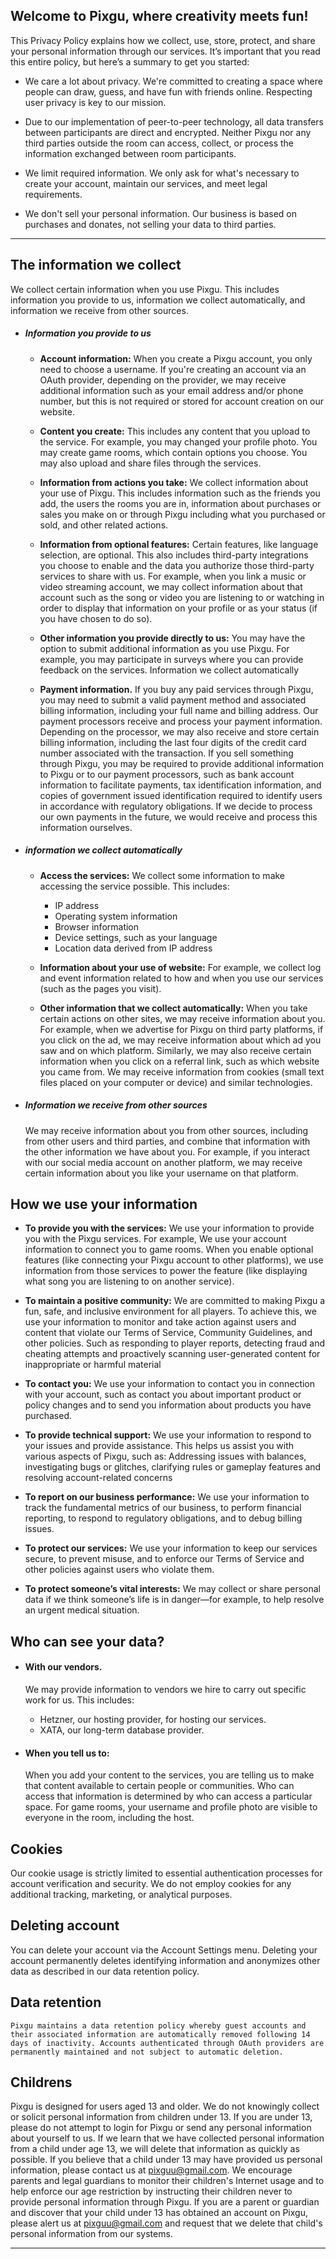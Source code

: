 ## Welcome to Pixgu, where creativity meets fun!

This Privacy Policy explains how we collect, use, store, protect, and share your personal information through our services. It’s important that you read this entire policy, but here’s a summary to get you started:

- We care a lot about privacy. We're committed to creating a space where people can draw, guess, and have fun with friends online. Respecting user privacy is key to our mission.

- Due to our implementation of peer-to-peer technology, all data transfers between participants are direct and encrypted. Neither Pixgu nor any third parties outside the room can access, collect, or process the information exchanged between room participants.

- We limit required information. We only ask for what's necessary to create your account, maintain our services, and meet legal requirements.

- We don't sell your personal information. Our business is based on purchases and donates, not selling your data to third parties.

---

## The information we collect

We collect certain information when you use Pixgu. This includes information you provide to us, information we collect automatically, and information we receive from other sources.

- ##### Information you provide to us

  - **Account information:** When you create a Pixgu account, you only need to choose a username. If you're creating an account via an OAuth provider, depending on the provider, we may receive additional information such as your email address and/or phone number, but this is not required or stored for account creation on our website.

  - **Content you create:** This includes any content that you upload to the service. For example, you may changed your profile photo. You may create game rooms, which contain options you choose. You may also upload and share files through the services.

  - **Information from actions you take:** We collect information about your use of Pixgu. This includes information such as the friends you add, the users the rooms you are in, information about purchases or sales you make on or through Pixgu including what you purchased or sold, and other related actions.

  - **Information from optional features:** Certain features, like language selection, are optional. This also includes third-party integrations you choose to enable and the data you authorize those third-party services to share with us. For example, when you link a music or video streaming account, we may collect information about that account such as the song or video you are listening to or watching in order to display that information on your profile or as your status (if you have chosen to do so).

  - **Other information you provide directly to us:** You may have the option to submit additional information as you use Pixgu. For example, you may participate in surveys where you can provide feedback on the services.
    Information we collect automatically

  - **Payment information.** If you buy any paid services through Pixgu, you may need to submit a valid payment method and associated billing information, including your full name and billing address. Our payment processors receive and process your payment information. Depending on the processor, we may also receive and store certain billing information, including the last four digits of the credit card number associated with the transaction. If you sell something through Pixgu, you may be required to provide additional information to Pixgu or to our payment processors, such as bank account information to facilitate payments, tax identification information, and copies of government issued identification required to identify users in accordance with regulatory obligations. If we decide to process our own payments in the future, we would receive and process this information ourselves.

- ##### information we collect automatically

  - **Access the services:** We collect some information to make accessing the service possible. This includes:

    - IP address
    - Operating system information
    - Browser information
    - Device settings, such as your language
    - Location data derived from IP address

  - **Information about your use of website:** For example, we collect log and event information related to how and when you use our services (such as the pages you visit).

  - **Other information that we collect automatically:** When you take certain actions on other sites, we may receive information about you. For example, when we advertise for Pixgu on third party platforms, if you click on the ad, we may receive information about which ad you saw and on which platform. Similarly, we may also receive certain information when you click on a referral link, such as which website you came from.
    We may receive information from cookies (small text files placed on your computer or device) and similar technologies.

- ##### Information we receive from other sources

  We may receive information about you from other sources, including from other users and third parties, and combine that information with the other information we have about you. For example, if you interact with our social media account on another platform, we may receive certain information about you like your username on that platform.

## How we use your information

- **To provide you with the services:** We use your information to provide you with the Pixgu services. For example, We use your account information to connect you to game rooms. When you enable optional features (like connecting your Pixgu account to other platforms), we use information from those services to power the feature (like displaying what song you are listening to on another service).

- **To maintain a positive community:** We are committed to making Pixgu a fun, safe, and inclusive environment for all players. To achieve this, we use your information to monitor and take action against users and content that violate our Terms of Service, Community Guidelines, and other policies. Such as responding to player reports, detecting fraud and cheating attempts and proactively scanning user-generated content for inappropriate or harmful material

- **To contact you:** We use your information to contact you in connection with your account, such as contact you about important product or policy changes and to send you information about products you have purchased.

- **To provide technical support:** We use your information to respond to your issues and provide assistance. This helps us assist you with various aspects of Pixgu, such as: Addressing issues with balances, investigating bugs or glitches, clarifying rules or gameplay features and resolving account-related concerns

- **To report on our business performance:** We use your information to track the fundamental metrics of our business, to perform financial reporting, to respond to regulatory obligations, and to debug billing issues.

- **To protect our services:** We use your information to keep our services secure, to prevent misuse, and to enforce our Terms of Service and other policies against users who violate them.

- **To protect someone’s vital interests:** We may collect or share personal data if we think someone’s life is in danger—for example, to help resolve an urgent medical situation.

## Who can see your data?

- #### With our vendors.

  We may provide information to vendors we hire to carry out specific work for us. This includes:

  - Hetzner, our hosting provider, for hosting our services.
  - XATA, our long-term database provider.

- #### When you tell us to:

  When you add your content to the services, you are telling us to make that content available to certain people or communities. Who can access that information is determined by who can access a particular space. For game rooms, your username and profile photo are visible to everyone in the room, including the host.

## Cookies

Our cookie usage is strictly limited to essential authentication processes for account verification and security. We do not employ cookies for any additional tracking, marketing, or analytical purposes.

## Deleting account

You can delete your account via the Account Settings menu. Deleting your account permanently deletes identifying information and anonymizes other data as described in our data retention policy.

## Data retention

    Pixgu maintains a data retention policy whereby guest accounts and their associated information are automatically removed following 14 days of inactivity. Accounts authenticated through OAuth providers are permanently maintained and not subject to automatic deletion.

## Childrens

Pixgu is designed for users aged 13 and older. We do not knowingly collect or solicit personal information from children under 13. If you are under 13, please do not attempt to login for Pixgu or send any personal information about yourself to us. If we learn that we have collected personal information from a child under age 13, we will delete that information as quickly as possible. If you believe that a child under 13 may have provided us personal information, please contact us at pixguu@gmail.com. We encourage parents and legal guardians to monitor their children's Internet usage and to help enforce our age restriction by instructing their children never to provide personal information through Pixgu. If you are a parent or guardian and discover that your child under 13 has obtained an account on Pixgu, please alert us at pixguu@gmail.com and request that we delete that child's personal information from our systems.

---

